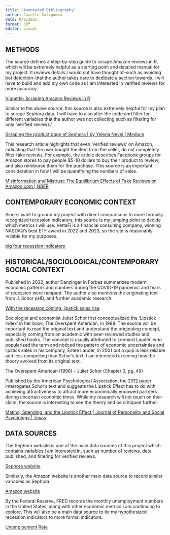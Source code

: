 ```yaml
---
title: "Annotated Bibliography"
author: Jazelle Saligumba
date: 9/9/2025
format: pdf
editor: visual
---
```


## METHODS

The source defines a step-by-step guide to scrape Amazon reviews in R, which will be extremely helpful as a starting point and detailed manual for my project. It reviews details I would not have thought of–such as avoiding bot detection–that the author takes care to dedicate a section towards. I will have to build and add my own code as I am interested in verified reviews for more accuracy.

[Vignette: Scraping Amazon Reviews in R](https://martinctc.github.io/blog/vignette-scraping-amazon-reviews-in-r/)

Similar to the above source, this source is also extremely helpful for my plan to scrape Sephora data. I will have to also alter the code and filter for different variables that the author was not collecting such as filtering for only ‘verified reviews.’

[Scraping the product page of Sephora \| by Yelena Nevel \| Medium](https://medium.com/@yelenanevel/scraping-the-product-page-of-sephora-d99162455f2c)

This research article highlights that even ‘verified reviews’ on Amazon, indicating that the user bought the item from the seller, do not completely filter fake reviews. For example, the article describes Facebook groups for Amazon stores to pay people \$5-10 dollars to buy their product to review, and also reimburse them for the purchase. This source is an important consideration in how I will be quantifying the numbers of sales.

[Misinformation and Mistrust: The Equilibrium Effects of Fake Reviews on Amazon.com \| NBER](https://www.nber.org/papers/w34161)


## CONTEMPORARY ECONOMIC CONTEXT

Since I want to ground my project with direct comparisons to more formally recognized recession indicators, this source is my jumping point to decide which metrics I will use. VettaFi is a financial consulting company, winning NASDAQ’s best ETF award in 2022 and 2023, so the site is reasonably reliable for my purposes.

[big four recession indicators](https://www.advisorperspectives.com/dshort/updates/2025/09/08/the-big-four-recession-indicators)

## HISTORICAL/SOCIOLOGICAL/CONTEMPORARY SOCIAL CONTEXT

Published in 2022, author Danzinger in Forbes summarizes modern economic patterns and numbers during the COVID-19 pandemic and fears of recession were rampant. The author also mentions the originating text from J. Schor pHD, and further academic research.

[With the recession coming, lipstick sales rise](https://www.forbes.com/sites/pamdanziger/2022/06/01/with-inflation-rising-the-lipstick-effect-kicks-in-and-lipstick-sales-rise/)

Sociologist and economist Juliet Schor first conceptualized the ‘Lipstick Index’ in her book, The Overspent American, in 1998. The source will be important to read the original text and understand the originating concept, especially coming from an academic with peer-reviewed studies and published books. The concept is usually attributed to Leonard Lauder, who popularized the term and noticed the pattern of economic uncertainties and lipstick sales in his company, Estee Lauder, in 2001 but a quip is less reliable and less compelling than Schor's text. I am interested in seeing how the theory evolved from its original text.

The Overspent American (1998) - Juliet Schor (Chapter 3, pg. 49)

Published by the American Psychological Association, the 2012 paper interrogates Schor’s text and suggests the Lipstick Effect has to do with achieving attractiveness to attract more economically endowed partners during uncertain economic times. While my research will not touch on their claim, the source is interesting to see the theory and be critiqued further.

[Mating, Spending, and the Lipstick Effect \| Journal of Personality and Social Psychology \| Texas](https://personal.tcu.edu/sehill/LipstickEffectMS20March2012.pdf)

## DATA SOURCES

The Sephora website is one of the main data sources of this project which contains variables I am interested in, such as number of reviews, date published, and filtering for verified reviews.

[Sephora website](https://www.sephora.com/)

Similarly, the Amazon website is another main data source to record similar variables as Sephora.

[Amazon website](https://www.amazon.com/)

By the Federal Reserve, FRED records the monthly unemployment numbers in the United States, along with other economic metrics I am continuing to explore. This will also be a main data source to tie my hypothesized recession indicators to more formal indicators.

[Unemployment Rate](https://fred.stlouisfed.org/series/UNRATE)
